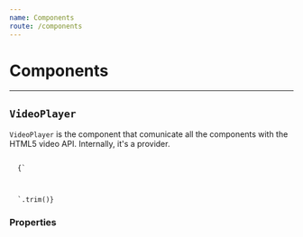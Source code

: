 ```yaml
---
name: Components
route: /components
---
```





# Components
---

## `VideoPlayer`

`VideoPlayer` is the component that comunicate all the components with the HTML5 video API. Internally, it's a provider.

<Code>
  {`
<VideoPlayer>
  <Viewer
    url="http://dl5.webmfiles.org/big-buck-bunny_trailer.webm"
    nativeControls
  />
</VideoPlayer>
  `.trim()}
</Code>

### Properties

<Props of={VideoPlayer} />

